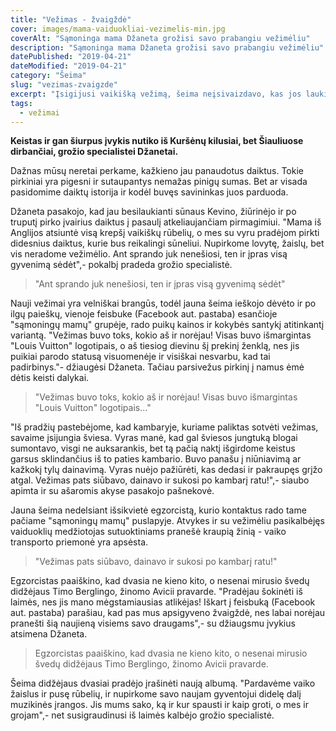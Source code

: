 ```yaml
---
title: "Vežimas - žvaigždė"
cover: images/mama-vaiduokliai-vezimelis-min.jpg
coverAlt: "Sąmoninga mama Džaneta grožisi savo prabangiu vežimėliu"
description: "Sąmoninga mama Džaneta grožisi savo prabangiu vežimėliu"
datePublished: "2019-04-21"
dateModified: "2019-04-21"
category: "Šeima" 
slug: "vezimas-zvaigzde"
excerpt: "Įsigijusi vaikišką vežimą, šeima neįsivaizdavo, kas jos laukia."
tags:
  - vežimai
---
```


**Keistas ir gan šiurpus įvykis nutiko iš Kuršėnų kilusiai, bet Šiauliuose dirbančiai, grožio specialistei Džanetai.**

Dažnas mūsų neretai perkame, kažkieno jau panaudotus daiktus. Tokie pirkiniai yra pigesni ir sutaupantys nemažas pinigų sumas. Bet ar visada pasidomime daiktų istorija ir kodėl buvęs savininkas juos parduoda.

Džaneta pasakojo, kad jau besilaukianti sūnaus Kevino, žiūrinėjo ir po truputį pirko įvairius daiktus į pasaulį atkeliaujančiam pirmagimiui. "Mama iš Anglijos atsiuntė visą krepšį vaikiškų rūbelių, o mes su vyru pradėjom pirkti didesnius daiktus, kurie bus reikalingi sūneliui. Nupirkome lovytę, žaislų, bet vis neradome vežimėlio. Ant sprando juk nenešiosi, ten ir įpras visą gyvenimą sėdėt",- pokalbį pradeda grožio specialistė.

> "Ant sprando juk nenešiosi, ten ir įpras visą gyvenimą sėdėt"

Nauji vežimai yra velniškai brangūs, todėl jauna šeima ieškojo dėvėto ir po ilgų paieškų, vienoje feisbuke (Facebook aut. pastaba) esančioje "sąmoningų mamų" grupėje, rado puikų kainos ir kokybės santykį atitinkantį variantą. "Vežimas buvo toks, kokio aš ir norėjau! Visas buvo išmargintas "Louis Vuitton" logotipais, o aš tiesiog dievinu šį prekinį ženklą, nes jis puikiai parodo statusą visuomenėje ir visiškai nesvarbu, kad tai padirbinys."- džiaugėsi Džaneta. Tačiau parsivežus pirkinį į namus ėmė dėtis keisti dalykai.

> "Vežimas buvo toks, kokio aš ir norėjau! Visas buvo išmargintas "Louis Vuitton" logotipais..."

"Iš pradžių pastebėjome, kad kambaryje, kuriame paliktas sotvėti vežimas, savaime įsijungia šviesa. Vyras manė, kad gal šviesos jungtuką blogai sumontavo, visgi ne auksarankis, bet tą pačią naktį išgirdome keistus garsus sklindančius iš to paties kambario. Buvo panašu į niūniavimą ar kažkokį tylų dainavimą. Vyras nuėjo pažiūrėti, kas dedasi ir pakraupęs grįžo atgal. Vežimas pats siūbavo, dainavo ir sukosi po kambarį ratu!",- siaubo apimta ir su ašaromis akyse pasakojo pašnekovė.

Jauna šeima nedelsiant išsikvietė egzorcistą, kurio kontaktus rado tame pačiame "sąmoningų mamų" puslapyje. Atvykes ir su vežimėliu pasikalbėjęs vaiduoklių medžiotojas sutuoktiniams pranešė kraupią žinią - vaiko transporto priemonė yra apsėsta.

> "Vežimas pats siūbavo, dainavo ir sukosi po kambarį ratu!"

Egzorcistas paaiškino, kad dvasia ne kieno kito, o nesenai mirusio švedų didžėjaus Timo Berglingo, žinomo Avicii pravarde. "Pradėjau šokinėti iš laimės, nes jis mano mėgstamiausias atlikėjas! Iškart į feisbuką (Facebook aut. pastaba) parašiau, kad pas mus apsigyveno žvaigždė, nes labai norėjau pranešti šią naujieną visiems savo draugams",- su džiaugsmu įvykius atsimena Džaneta.

> Egzorcistas paaiškino, kad dvasia ne kieno kito, o nesenai mirusio švedų didžėjaus Timo Berglingo, žinomo Avicii pravarde.

Šeima didžėjaus dvasiai pradėjo įrašinėti naują albumą. "Pardavėme vaiko žaislus ir pusę rūbelių, ir nupirkome savo naujam gyventojui didelę dalį muzikinės įrangos. Jis mums sako, ką ir kur spausti ir kaip groti, o mes ir grojam",- net susigraudinusi iš laimės kalbėjo grožio specialistė.
